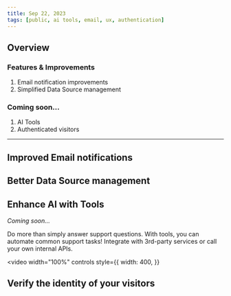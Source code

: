 ```yaml
---
title: Sep 22, 2023
tags: [public, ai tools, email, ux, authentication]
---
```



## Overview

### Features & Improvements

1. Email notification improvements
2. Simplified Data Source management

### Coming soon...

1. AI Tools
2. Authenticated visitors

---

## Improved Email notifications

## Better Data Source management

## Enhance AI with Tools

_Coming soon..._

Do more than simply answer support questions. With tools, you can automate common support tasks!
Integrate with 3rd-party services or call your own internal APIs.

<!-- video -->

<video
  width="100%"
  controls
  style={{
    width: 400,
  }}
>
  <source src={video1} />
</video>

## Verify the identity of your visitors

</br>
